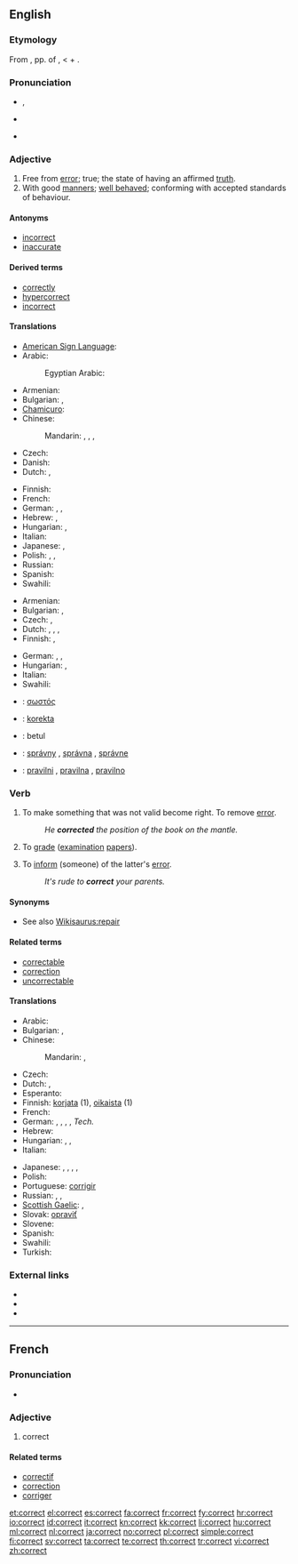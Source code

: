 ==English==

===Etymology===
From {{etyl|la}} {{term|lang=la|correctus||improved, amended, correct}}, pp. of {{term|lang=la|corrigere}}, {{term|lang=la|conrigere||to make straight, make right, make better, improve, correct}} < {{term|lang=la|com-||together}} + {{term|lang=la|regere||to make straight, rule}}.

===Pronunciation===
* {{IPA|/kəˈɹɛkt/}}, {{SAMPA|/k@"rEkt/}}
* {{audio|en-us-correct.ogg|Audio (US)}}
*: {{rhymes|ɛkt}}
* {{hyphenation|cor|rect}}

===Adjective===
{{en-adj}}

# Free from [[error]]; true; the state of having an affirmed [[truth]].
# With good [[manners]]; [[well behaved]]; conforming with accepted standards of behaviour.

====Antonyms====
* [[incorrect]]
* [[inaccurate]]

====Derived terms====
* [[correctly]]
* [[hypercorrect]]
* [[incorrect]]

====Translations====
{{trans-top|free from error}}
* [[American Sign Language]]: {{tø|ase|1@RadialHand-FingerForwardAcross-1@CenterChesthigh-FingerForwardAcross}}
* Arabic: {{t|ar|صحيح|m|tr=SaHiiH}}
*: Egyptian Arabic: {{t|ar|صح|m|tr=SaH}}
* Armenian: {{t-|hy|ճիշտ|tr=č̣išt}}
* Bulgarian: {{t+|bg|верен}},  {{t|bg|правилен}}
* [[Chamicuro]]: {{tø|ccc|nanatolo}}
* Chinese:
*: Mandarin: {{t-|cmn|正確|sc=Hani}},  {{t-|cmn|正确|tr=zhèngquè|sc=Hani}},  {{t-|cmn|對|sc=Hani}},  {{t-|cmn|对|tr=duì|sc=Hani}}
* Czech: {{t-|cs|správný|m}}
* Danish: {{t+|da|korrekt}}
* Dutch: {{t+|nl|correct}}, {{t+|nl|juist}}
{{trans-mid}}
* Finnish: {{t+|fi|oikea}}
* French: {{t+|fr|correct}}
* German: {{t+|de|korrekt}}, {{t+|de|richtig}}, {{t+|de|einwandfrei}}
* Hebrew: {{t+|he|נכון|m|tr=nakhon}},  {{t|he|נכונה|f|tr=nekhona}}
* Hungarian: {{t-|hu|hibátlan}}, {{t+|hu|helyes}}
* Italian: {{t-|it|corretto|m}}
* Japanese: {{t|ja|正しい|tr=tadashii}},  {{t+|ja|正解|tr=せいかい, seikai}}
* Polish: {{t+|pl|prawidłowy|m}},  {{t+|pl|właściwy|m}},  {{t-|pl|poprawny|m}}
* Russian: {{t+|ru|правильный|m|tr=právil'nyj}}
* Spanish: {{t+|es|correcto}}
* Swahili: {{t+|sw|timamu|xs=Swahili}}
{{trans-bottom}}

{{trans-top|with good manners}}
* Armenian: {{t|hy|կոռեկտ|tr=koṙekt}}
* Bulgarian: {{t|bg|възпитан}},  {{t|bg|коректен}}
* Czech: {{t-|cs|slušný|m}}, {{t-|cs|korektní}}
* Dutch: {{t+|nl|correct}}, {{t|nl|welgemanierd}}, {{t|nl|welopgevoed}}, {{t|nl|goedgemanierd}}
* Finnish: {{t-|fi|korrekti}}, {{t+|fi|asiallinen}}
{{trans-mid}}
* German: {{t+|de|einwandfrei}}, {{t+|de|ordnungsgemäß}}, {{t+|de|zutreffend}}
* Hungarian: {{t|hu|illő}}, {{t+|hu|korrekt}}
* Italian: {{t-|it|corretto}}
* Swahili: {{t+|sw|timamu|xs=Swahili}}
{{trans-bottom}}

{{checktrans-top}}
* {{ttbc|Greek}}: [[σωστός]] {{m}}
* {{ttbc|Ido}}: [[korekta]]
{{checktrans-mid}}
* {{ttbc|Malay}}: betul
* {{ttbc|Slovak}}: [[správny]] {{m}}, [[správna]] {{f}}, [[správne]] {{n}}
* {{ttbc|Slovene}}: [[pravilni]] {{m}}, [[pravilna]] {{f}}, [[pravilno]] {{n}}
{{checktrans-bottom}}

===Verb===
{{en-verb}}

# {{transitive}} To make something that was not valid become right.  To remove [[error]].
#: ''He '''corrected''' the position of the book on the mantle.''
# {{by extension|transitive}} To [[grade]] ([[examination]] [[papers]]).
# {{transitive}} To [[inform]] (someone) of the latter's [[error]].
#: ''It's rude to '''correct''' your parents.''

====Synonyms====
* See also [[Wikisaurus:repair]]

====Related terms====
* [[correctable]]
* [[correction]]
* [[uncorrectable]]

====Translations====
{{trans-top|To make something that was not valid become right}}
* Arabic: {{t-|ar|صحح|tr=SaHHaHa}}
* Bulgarian: {{t|bg|поправям}},  {{t|bg|коригирам}}
* Chinese:
*: Mandarin: {{t-|cmn|修正|tr=xiūzhèng|sc=Hani}},  {{t-|cmn|改正|tr=gǎizhèng|sc=Hani}}
* Czech: {{t-|cs|opravit}}
* Dutch: {{t+|nl|corrigeren}}, {{t+|nl|verbeteren}}
* Esperanto: {{t-|eo|korekti|xs=Esperanto}}
* Finnish: [[korjata]] (1), [[oikaista]] (1)
* French: {{t+|fr|corriger}}
* German: {{t+|de|ausbessern}}, {{t+|de|korrigieren}}, {{t+|de|richtigstellen}}, {{t+|de|berichtigen}}, {{t+|de|nachregeln}} ''Tech.''
* Hebrew: {{t|he|לתקן|tr=letaqen}}
* Hungarian: {{t+|hu|kijavít}},  {{t+|hu|helyesbít}},  {{t|hu|korrigál}}
* Italian: {{t+|it|correggere}}
{{trans-mid}}
* Japanese: {{t|ja|正す|tr=tadasu}},  {{t|ja|直す|tr=naosu}},  {{t-|ja|修正する|tr=shūsei-suru}},  {{t|ja|改正する|tr=kaisei-suru}}, {{t|ja|訂正する|tr=teisei-suru}}
* Polish: {{t|pl|poprawić}}
* Portuguese: [[corrigir]]
* Russian: {{t+|ru|исправлять|tr=ispravlját'}} {{impf}},  {{t+|ru|исправить|tr=isprávit'}} {{pf}},  {{t|ru|корректировать|tr=korrektírovat'}}
* [[Scottish Gaelic]]: {{t-|gd|cuir ceart|xs=Scottish Gaelic}},  {{qualifier|e.g. teacher}} {{t-|gd|comharraich|xs=Scottish Gaelic}}
* Slovak: [[opraviť]]
* Slovene: {{t-|sl|popraviti}}
* Spanish: {{t+|es|corregir}}
* Swahili: {{t+|sw|timamu|xs=Swahili}}
* Turkish: {{t|tr|düzeltmek}}
{{trans-bottom}}

===External links===
* {{R:Webster 1913}}
* {{R:Century 1911}}
* {{R:OneLook}}

----

==French==

===Pronunciation===
* {{IPA|/kɔʁɛkt/|lang=fr}}

===Adjective===
{{fr-adj}}

# correct

====Related terms====
* [[correctif]]
* [[correction]]
* [[corriger]]

[[et:correct]]
[[el:correct]]
[[es:correct]]
[[fa:correct]]
[[fr:correct]]
[[fy:correct]]
[[hr:correct]]
[[io:correct]]
[[id:correct]]
[[it:correct]]
[[kn:correct]]
[[kk:correct]]
[[li:correct]]
[[hu:correct]]
[[ml:correct]]
[[nl:correct]]
[[ja:correct]]
[[no:correct]]
[[pl:correct]]
[[simple:correct]]
[[fi:correct]]
[[sv:correct]]
[[ta:correct]]
[[te:correct]]
[[th:correct]]
[[tr:correct]]
[[vi:correct]]
[[zh:correct]]